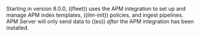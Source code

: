 

Starting in version 8.0.0, ((fleet)) uses the APM integration to set up and manage APM index templates,
((ilm-init)) policies, and ingest pipelines. APM Server will only send data to ((es)) _after_ the APM integration has been installed.